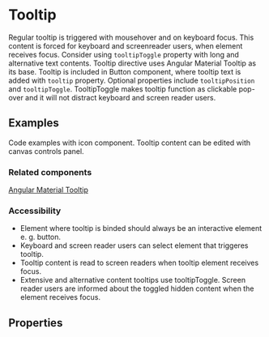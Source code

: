 
<Meta title="Directives/Tooltip" />

# Tooltip

Regular tooltip is triggered with mousehover and on keyboard focus. This content is forced for keyboard and screenreader users, when element receives focus. Consider using `tooltipToggle` property with long and alternative text contents.
Tooltip directive uses Angular Material Tooltip as its base. Tooltip is included in Button component, where tooltip text is added with `tooltip` property. Optional properties include `tooltipPosition` and `tooltipToggle`.
TooltipToggle makes tooltip function as clickable pop-over and it will not distract keyboard and screen reader users.

## Examples

Code examples with icon component. Tooltip content can be edited with canvas controls panel.

<Canvas of={TooltipStories.Example}></Canvas>

### Related components

[Angular Material Tooltip](https://material.angular.io/components/tooltip/overview)

### Accessibility

- Element where tooltip is binded should always be an interactive element e. g. button.
- Keyboard and screen reader users can select element that triggeres tooltip.
- Tooltip content is read to screen readers when tooltip element receives focus.
- Extensive and alternative content tooltips use tooltipToggle. Screen reader users are informed about the toggled hidden content when the element receives focus.

## Properties

<ArgTypes of={TooltipDirective} />
